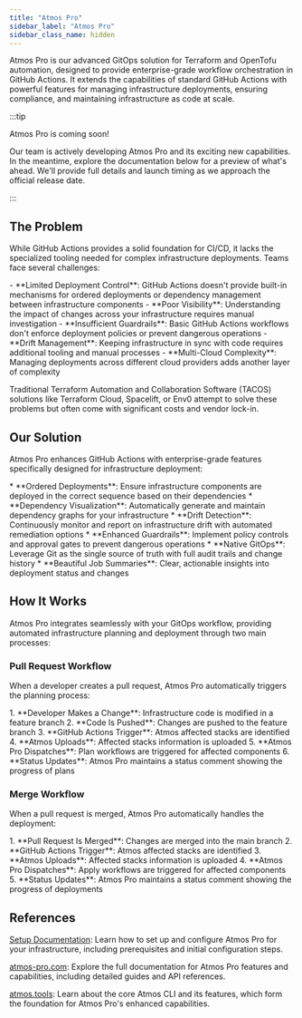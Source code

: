 ```yaml
---
title: "Atmos Pro"
sidebar_label: "Atmos Pro"
sidebar_class_name: hidden
---
```


<Intro>
  Atmos Pro is our advanced GitOps solution for Terraform and OpenTofu automation, designed to provide enterprise-grade workflow orchestration in GitHub Actions. It extends the capabilities of standard GitHub Actions with powerful features for managing infrastructure deployments, ensuring compliance, and maintaining infrastructure as code at scale.
</Intro>

:::tip

Atmos Pro is coming soon! 

Our team is actively developing Atmos Pro and its exciting new capabilities. In the meantime, explore the documentation below for a preview of what's ahead. We'll provide full details and launch timing as we approach the official release date.

:::

## The Problem

While GitHub Actions provides a solid foundation for CI/CD, it lacks the specialized tooling needed for complex infrastructure deployments. Teams face several challenges:

<Steps>
- **Limited Deployment Control**: GitHub Actions doesn't provide built-in mechanisms for ordered deployments or dependency management between infrastructure components
- **Poor Visibility**: Understanding the impact of changes across your infrastructure requires manual investigation
- **Insufficient Guardrails**: Basic GitHub Actions workflows don't enforce deployment policies or prevent dangerous operations
- **Drift Management**: Keeping infrastructure in sync with code requires additional tooling and manual processes
- **Multi-Cloud Complexity**: Managing deployments across different cloud providers adds another layer of complexity
</Steps>

Traditional Terraform Automation and Collaboration Software (TACOS) solutions like Terraform Cloud, Spacelift, or Env0 attempt to solve these problems but often come with significant costs and vendor lock-in.

## Our Solution

Atmos Pro enhances GitHub Actions with enterprise-grade features specifically designed for infrastructure deployment:

<Steps>
* **Ordered Deployments**: Ensure infrastructure components are deployed in the correct sequence based on their dependencies
* **Dependency Visualization**: Automatically generate and maintain dependency graphs for your infrastructure
* **Drift Detection**: Continuously monitor and report on infrastructure drift with automated remediation options
* **Enhanced Guardrails**: Implement policy controls and approval gates to prevent dangerous operations
* **Native GitOps**: Leverage Git as the single source of truth with full audit trails and change history
* **Beautiful Job Summaries**: Clear, actionable insights into deployment status and changes
</Steps>

## How It Works

Atmos Pro integrates seamlessly with your GitOps workflow, providing automated infrastructure planning and deployment through two main processes:

### Pull Request Workflow

When a developer creates a pull request, Atmos Pro automatically triggers the planning process:

<Steps>
1. **Developer Makes a Change**: Infrastructure code is modified in a feature branch
2. **Code Is Pushed**: Changes are pushed to the feature branch
3. **GitHub Actions Trigger**: Atmos affected stacks are identified
4. **Atmos Uploads**: Affected stacks information is uploaded
5. **Atmos Pro Dispatches**: Plan workflows are triggered for affected components
6. **Status Updates**: Atmos Pro maintains a status comment showing the progress of plans
</Steps>

### Merge Workflow

When a pull request is merged, Atmos Pro automatically handles the deployment:

<Steps>
1. **Pull Request Is Merged**: Changes are merged into the main branch
2. **GitHub Actions Trigger**: Atmos affected stacks are identified
3. **Atmos Uploads**: Affected stacks information is uploaded
4. **Atmos Pro Dispatches**: Apply workflows are triggered for affected components
5. **Status Updates**: Atmos Pro maintains a status comment showing the progress of deployments
</Steps>

## References

[Setup Documentation](/layers/atmos-pro/setup): Learn how to set up and configure Atmos Pro for your infrastructure, including prerequisites and initial configuration steps.

[atmos-pro.com](https://www.atmos-pro.com): Explore the full documentation for Atmos Pro features and capabilities, including detailed guides and API references.

[atmos.tools](https://www.atmos.tools): Learn about the core Atmos CLI and its features, which form the foundation for Atmos Pro's enhanced capabilities.